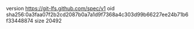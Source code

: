 version https://git-lfs.github.com/spec/v1
oid sha256:0a3faa07f2b2cd2087b0a7a1d9f7368a4c303d99b66227ee24b71b6f33448874
size 20492
